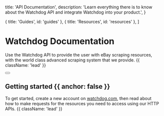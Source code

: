 
  title: 'API Documentation',
  description:
    'Learn everything there is to know about the Watchdog API and integrate Watchdog into your product.',
}

  { title: 'Guides', id: 'guides' },
  { title: 'Resources', id: 'resources' },
]

<HeroPattern />

# Watchdog Documentation

Use the Watchdog API to provide the user with eBay scraping resources, with the world class advanced scraping system that we provide. {{ className: 'lead' }}

<div className="mb-16 mt-6 flex gap-3">
  <Button href="/authentication" arrow="right" children="Quickstart" />
</div>

## Getting started {{ anchor: false }}

To get started, create a new account on [watchdog.com](https://watchdog.zeroruka.moe), then read about how to make requests for the resources you need to access using our HTTP APIs. {{ className: 'lead' }}

<Guides />

<Resources />
